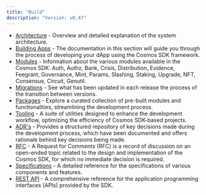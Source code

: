 ```yaml
---
title: "Build"
description: "Version: v0.47"
---
```


* [Architecture](/sdk/v0.47/build/architecture) - Overview and detailed explanation of the system architecture.
* [Building Apps](/sdk/v0.47/build/building-apps/app-go) - The documentation in this section will guide you through the process of developing your dApp using the Cosmos SDK framework.
* [Modules](/sdk/v0.47/build/modules) - Information about the various modules available in the Cosmos SDK: Auth, Authz, Bank, Crisis, Distribution, Evidence, Feegrant, Governance, Mint, Params, Slashing, Staking, Upgrade, NFT, Consensus, Circuit, Genutil.
* [Migrations](/sdk/v0.47/build/migrations/intro) - See what has been updated in each release the process of the transition between versions.
* [Packages](/sdk/v0.47/build/packages) - Explore a curated collection of pre-built modules and functionalities, streamlining the development process.
* [Tooling](/sdk/v0.47/build/tooling) - A suite of utilities designed to enhance the development workflow, optimizing the efficiency of Cosmos SDK-based projects.
* [ADR's](/sdk/v0.47/build/architecture) - Provides a structured repository of key decisions made during the development process, which have been documented and offers rationale behind key decisions being made.
* [RFC](/sdk/v0.47/build/rfc) - A Request for Comments (RFC) is a record of discussion on an open-ended topic related to the design and implementation of the Cosmos SDK, for which no immediate decision is required.
* [Specifications](/sdk/v0.47/build/spec/SPEC_STANDARD) - A detailed reference for the specifications of various components and features.
* [REST API](https://docs.cosmos.network/api) - A comprehensive reference for the application programming interfaces (APIs) provided by the SDK.
